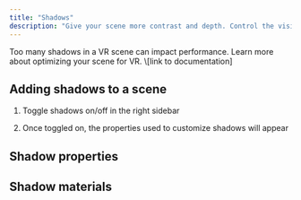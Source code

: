 ```yaml
---
title: "Shadows"
description: "Give your scene more contrast and depth. Control the visibility, look, and intensity of shadows."
---
```


<Info>
  Too many shadows in a VR scene can impact performance. Learn more about optimizing your scene for VR. \[link to documentation]
</Info>

## Adding shadows to a scene

1. Toggle shadows on/off in the right sidebar

2. Once toggled on, the properties used to customize shadows will appear

## Shadow properties

## Shadow materials